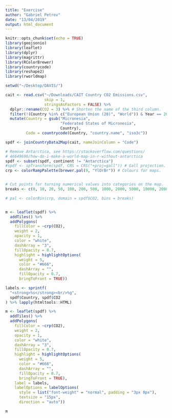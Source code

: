 ```yaml
---
title: "Exercise"
author: "Gabriel Petrov"
date: "13/04/2019"
output: html_document
---
```


```r
knitr::opts_chunk$set(echo = TRUE)
library(geojsonio)
library(leaflet)
library(dplyr)
library(magrittr)
library(RColorBrewer)
library(countrycode)
library(reshape2)
library(rworldmap)
```

```r

setwd("~/Desktop/DAVIS/")

cait <- read.csv("~/Downloads/CAIT Country CO2 Emissions.csv",
                 skip = 1,
                 stringsAsFactors = FALSE) %>%
  dplyr::rename(CO2 = 3) %>% # Shorten the name of the third column.
  filter(!(Country %in% c("European Union (28)", "World")) & Year == 2014) %>%
  mutate(Country = gsub("Micronesia",
                        "Federated States of Micronesia",
                        Country),
         Code = countrycode(Country, "country.name", "iso3c"))

spdf <- joinCountryData2Map(cait, nameJoinColumn = "Code")

# Remove Antarctica, see https://stackoverflow.com/questions/
# 46649696/how-do-i-make-a-world-map-in-r-without-antarctica
spdf <- subset(spdf, continent != "Antarctica")
#spdf <- spTransform(spdf, CRS = CRS("+proj=gall")) # Gall projection.
crp <- colorRampPalette(brewer.pal(9, "YlOrBr")) # Colours for maps.


# Cut points for turning numerical values into categories on the map.
breaks <- c(0, 10, 20, 50, 100, 200, 500, 1000, 2000, 5000, 10000, 20000)

# pal <- colorBin(crp, domain = spdf$CO2, bins = breaks)


m <- leaflet(spdf) %>%
  addTiles() %>%
  addPolygons(
    fillColor = ~crp(CO2),
    weight = 2,
    opacity = 1,
    color = "white",
    dashArray = "3",
    fillOpacity = 0.7,
    highlight = highlightOptions(
      weight = 5,
      color = "#666",
      dashArray = "",
      fillOpacity = 0.7,
      bringToFront = TRUE))

labels <- sprintf(
  "<strong>%s</strong><br/>%g",
  spdf$Country, spdf$CO2
) %>% lapply(htmltools::HTML)

m <- leaflet(spdf) %>%
  addTiles() %>%
  addPolygons(
    fillColor = ~crp(CO2),
    weight = 2,
    opacity = 1,
    color = "white",
    dashArray = "3",
    fillOpacity = 0.7,
    highlight = highlightOptions(
      weight = 5,
      color = "#666",
      dashArray = "",
      fillOpacity = 0.7,
      bringToFront = TRUE), 
    label = labels,
    labelOptions = labelOptions(
      style = list("font-weight" = "normal", padding = "3px 8px"),
      textsize = "15px",
      direction = "auto"))

m
```


